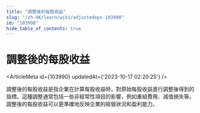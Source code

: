 ```yaml
---
title: "調整後的每股收益"
slug: "/zh-HK/learn/wiki/adjustedeps-103990"
id: "103990"
hide_table_of_contents: true
---
```



<Breadcrumbs current="調整後的每股收益" />

# 調整後的每股收益

<ArticleMeta id={103990} updatedAt={'2023-10-17 02:20:25'} />
<div className='border-solid border-b border-t-0 my-4 border-[var(--ifm-color-gray-300)]' />

調整後的每股收益是指企業在計算每股收益時，對原始每股收益進行調整後得到的指標。這種調整通常包括一些非經常性項目的影響，例如重組費用、減值損失等。調整後的每股收益可以更準確地反映企業的經營狀況和盈利能力。
